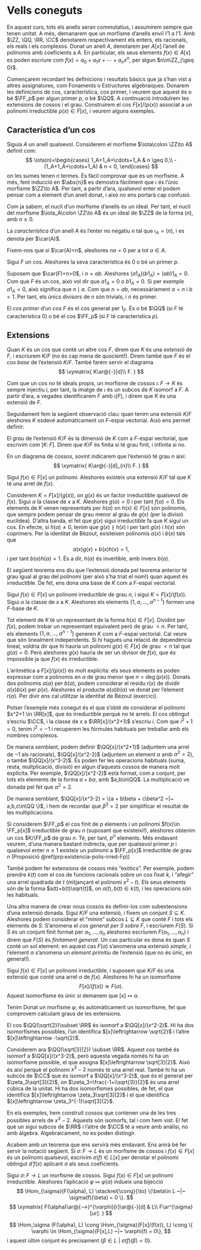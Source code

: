 # Vells coneguts {#pilot}

En aquest curs, tots els anells seran commutatius, i assumirem sempre que tenen unitat. A més, demanarem que un morfisme d'anells enviï l'$1$ a l'$1$. Amb $\ZZ, \QQ, \RR, \CC$ denotarem respectivament els enters, els racionals, els reals i els complexos. Donat un anell $A$, denotarem per $A[x]$ l'anell de polinomis amb coeficients a $A$. En particular, els seus elements $f(x)\in A[x]$ es poden escriure com $f(x)=a_0+a_1x+\cdots+a_nx^n$, per algun $n\in\ZZ_{\geq 0}$.

Començarem recordant les definicions i resultats bàsics que ja s'han vist a altres
assignatures, com Fonaments o Estructures algebraiques. Donarem les definicions de cos,
característica, cos primer, i veurem que aquest és o bé $\FF_p$ per algun primer $p$, o bé $\QQ$.
A continuació introduïrem les extensions de cossos i el grau. Construirem el cos $F[x]/(p(x))$ associat
a un polinomi irreductible $p(x)\in F[x]$, i veurem alguns exemples.


## Característica d'un cos

Siguia $A$ un anell qualsevol. 
Considerem el morfisme $\iota\colon \ZZ\to A$ definit com:
$$
\iota(n)=\begin{cases}
1_A+1_A+\cdots+1_A & n \geq 0,\\
-(1_A+1_A+\cdots+1_A) & n < 0,
\end{cases}
$$
on les sumes tenen $n$ termes. És fàcil comprovar que és un morfisme. A més, fent
inducció en $\abs{n}$ es demostra fàcilment que $\iota$ és l'únic morfisme $\ZZ\to A$.
Per tant, a partir d'ara, qualsevol enter el podem pensar com a element d'un anell donat, i això no ens portarà
cap confusió.

Com ja sabem, el nucli d'un morfisme d'anells és un ideal. Per tant, el nucli del morfisme $\iota_A\colon \ZZ\to A$ és un ideal de $\ZZ$ de
la forma $(n)$, amb $n\geq 0$.

::: {.definition name="Característica"}
La *característica* d'un anell $A$ és l'enter no negatiu $n$ tal que $\iota_A = (n)$, i es denota per $\car(A)$.
:::

Fixem-nos que si $\car(A)=n$, aleshores $na = 0$ per a tot $a\in A$.

::: {.proposition #car-primer}
Sigui $F$ un cos. Aleshores la seva característica és $0$ o bé un primer $p$.
:::
::: {.proof}
Suposem que $\car(F)=n>0$, i $n=ab$. Aleshores $(a1_A)(b1_A)=(ab)1_A=0$. Com que $F$ és un cos,
això vol dir que $a1_A=0$ o $b1_A=0$. Si per exemple $a1_A=0$, això significa que $n \mid a$. Com que $n=ab$,
necessàriament $a=n$ i $b=1$. Per tant, els únics divisors de $n$ són trivials, i $n$ és primer.
:::

::: {.definition #cos-primer name="cos primer"}
El *cos primer* d'un cos $F$ és el cos generat per $1_F$. És o bé $\QQ$ (si $F$ té característica $0$) o bé el cos $\FF_p$
(si $F$ té característica $p$).
:::

## Extensions

Quan $K$ és un cos que conté un altre cos $F$, direm que $K$ és una *extensió* de $F$, i escriurem $K/F$ (no és cap mena de quocient!). Direm també que
$F$ és el *cos base* de l'extensió $K/F$. També farem servir
el diagrama
$$
\xymatrix{
  K\ar@{-}[d]\\
  F.
}
$$

Com que un cos no té ideals propis, un morfisme de cossos $\iota\colon F\to K$ és sempre injectiu i, per tant, la
imatge de $\iota$ és un subcos de $K$ isomorf a $F$. A partir d'ara, a vegades identificarem $F$ amb $\iota(F)$, i direm
que $K$ és una extensió de $F$.

Seguidament fem la següent observació clau: quan tenim una extensió $K/F$ aleshores $K$ esdevé automàticament un $F$-espai vectorial. Això
ens permet definir:

::: {.definition #grau-ext name="grau d'una extensió"}
El *grau* de l'extensió $K/F$ és la dimensió de $K$ com a $F$-espai vectorial, que escrivim com $[K\colon F]$. Direm que $K/F$ és finita si té grau finit,
i infinita si no.
:::

En un diagrama de cossos, sovint indicarem que l'extensió té grau $n$ així:
$$
\xymatrix{
  K\ar@{-}[d]_{n}\\
  F.
}
$$

::: {.theorem #kronecker name="Kronecker"}
Sigui $f(x)\in F[x]$ un polinomi. Aleshores existeix una extensió $K/F$ tal que $K$ té una arrel de $f(x)$.
:::
::: {.proof}
Considerem $K = F[x] / (g(x))$, on $g(x)$ és un factor irreductible qualsevol de $f(x)$. Sigui $\alpha$ la classe de $x$ a $K$. Aleshores $g(\alpha)=0$
i per tant $f(\alpha)=0$. Els elements de $K$ venen representats per $h(\alpha)$ on $h(x)\in F[x]$ són polinomis, que sempre
podem pensar de grau menor al grau de $g(x)$ (per la divisió euclídea). D'altra banda, el fet que $g(x)$ sigui irreductible
fa que $K$ sigui un cos. En efecte, si $h(\alpha)\neq 0$, tenim que $g(x) \nmid h(x)$ i per tant $g(x)$ i $h(x)$ són coprimers. Per la
identitat de Bézout, existeixen polinomis $a(x)$ i $b(x)$ tals que
$$
a(x)g(x)+b(x)h(x)=1,
$$
i per tant $b(\alpha)h(\alpha)=1$. És a dir, $h(\alpha)$ és invertible, amb invers $b(\alpha)$.
:::

El següent teorema ens diu que l'extensió donada pel teorema anterior té grau igual al grau del polinomi (per això s'ha triat
el nom!) quan aquest és irreductible. De fet, ens dona una base de $K$ com a $F$-espai vectorial.

::: {.theorem #ext-arrel-base}
Sigui $f(x)\in F[x]$ un polinomi irreductible de grau $n$, i sigui $K=F[x]/(f(x))$. Sigui $\alpha$ la classe de $x$ a $K$.
Aleshores els elements $\{1,\alpha,\ldots,\alpha^{n-1}\}$ formen una $F$-base de $K$.
:::
::: {.proof}
Tot element de $K$ té un representant de la forma $h(x)\in F[x]$. Dividint per $f(x)$, podem trobar un
representant equivalent però de grau $< n$. Per tant, els elements $\{1,\alpha,\ldots,\alpha^{n-1}\}$
generen $K$ com a $F$-espai vectorial. Cal veure que són linealment independents. Si hi hagués una
relació de dependència lineal, voldria dir que hi hauria un polinomi $g(x)\in F[x]$ de grau $< n$
tal que $g(\alpha)=0$. Però aleshores $g(x)$ hauria de ser un divisor de $f(x)$, que és impossible
ja que $f(x)$ és irreductible.
:::

L'aritmètica a $F[x]/(p(x))$ és molt explícita: els seus elements es poden expressar com a polinomis en $\alpha$ de grau
menor que $n=\deg(p(x))$. Donats dos polinomis $a(\alpha)$ per $b(\alpha)$, podem considerar
el residu $r(x)$ de dividir $a(x)b(x)$ per $p(x)$. Aleshores el producte $a(\alpha)b(\alpha)$ ve donat per l'element $r(\alpha)$.
Per divir ens cal utilitzar la identitat de Bézout (exercici).

::: {.example}
Potser l'exemple més conegut és el que s'obté de considerar el polinomi $x^2+1 \in \RR[x]$, que és irreductible perquè no té arrels. El
cos obtingut s'escriu $\CC$, i la classe de $x$ a $\RR[x]/(x^2+1)$ s'escriu $i$. Com que $i^2+1=0$, tenim $i^2=-1$ i recuperem les fórmules
habituals per treballar amb els nombres complexos.

De manera semblant, podem definir $\QQ[x]/(x^2+1)$ (adjuntem una arrel de $-1$ als racionals),  $\QQ[x]/(x^2-2)$ (adjuntem un element $\alpha$ amb $\alpha^2=2$),
o també $\QQ[x]/(x^3-2)$. Es poden fer les operacions habituals (suma, resta, multplicació, divisió) en algun d'aquests cossos de manera molt
explícita. Per exemple, $\QQ[x]/(x^2-2)$ està format,
com a conjunt, per tots els elements de la forma $a+b\alpha$, amb $a,b\in\QQ$. La multiplicació ve donada pel fet que $\alpha^2=2$.

De manera semblant, $\QQ[x]/(x^3-2) = \{a + b\beta + c\beta^2 ~|~ a,b,c\in\QQ \}$, i hem de recordar que $\beta^3=2$ per simplificar
el resultat de les multiplicacions.
:::

::: {.example}
Si considerem $\FF_p$ el cos finit de $p$ elements i un polinomi $f(x)\in \FF_p[x]$ irreductible de grau $n$
(suposant que existeixi!), aleshores obtenim un cos $K/\FF_p$ de grau $n$. Té, per tant, $p^n$ elements. Més endavant
veurem, d'una manera bastant indirecta, que per qualsevol primer $p$ i qualsevol enter $n\geq 1$ existeix un polinomi a $\FF_p[x]$
irreductible de grau $n$ (Proposició \@ref(prp:existencia-polis-irred-Fp))
:::

::: {.example}
També podem fer extensions de cossos més "exòtics". Per exemple, podem prendre $k(t)$ com el cos de funcions
racionals sobre un cos fixat $k$, i "afegir" una arrel quadrada de $t$ (mitjançant el polinomi $x^2-t$). Els seus elements
són de la forma $a(t)+b(t)\sqrt{t}$, on $a(t),b(t)\in k(t)$, i les operacions són les habituals.
:::

Una altra manera de crear nous cossos és definir-los com subextensions d'una extensió donada.
Sigui $K/F$ una extensió, i fixem un conjunt $S\subseteq K$. Aleshores podem considerar el "mínim" subcos $L\subseteq K$
que conté $F$ i tots els elements de $S$. S'anomena el *cos generat per $S$ sobre $F$*, i escriurem $F(S)$. Si $S$ és un
conjunt finit format per $\alpha_1,\ldots,\alpha_n$ aleshores escriurem $F(\alpha_1,\ldots,\alpha_n)$ i direm que
$F(S)$ és *finitament generat*. Un cas particular es dona
és quan $S$ conté un sol element: en aquest cas $F(\alpha)$ s'anomena una extensió *simple*, i l'element $\alpha$ s'anomena
un *element primitiu* de l'extensió (que no és únic, en general!).

::: {.theorem #ext-simple name="extensió simple"}
Sigui $f(x)\in F[x]$ un polinomi irreductible, i suposem que $K/F$ és una extensió
que conté una arrel $\alpha$ de $f(x)$.
Aleshores hi ha un isomorfisme $$F[x]/(f(x))\cong F(\alpha).$$
Aquest isomorfisme és únic si demanem que $[x]\mapsto \alpha$.
:::
::: {.proof}
Tenim
\begin{align*}
\Hom_F(F[x]/(f(x)), F(\alpha)) &\cong \{ \varphi \in \Hom_{F}(F[x], F(\alpha)) ~|~ \varphi(f) = 0\}\\
& \cong \{\beta\in F(\alpha) ~|~ f(\beta)=0\}\neq\emptyset.
\end{align*}
Donat un morfisme $\varphi$, és automàticament un isomorfisme, fet que comprovem calculant graus de les extensions.
:::

::: {.example}
El cos $\QQ(\sqrt{2})\subset \RR$ és isomorf a $\QQ[x]/(x^2-2)$. Hi ha dos isomorfismes possibles, l'un identifica $[x]\leftrightarrow \sqrt{2}$
i l'altre $[x]\leftrightarrow -\sqrt{2}$.

Considerem ara $\QQ(\sqrt[3]{2}) \subset \RR$. Aquest cos també és isomorf a $\QQ[x]/(x^3-2)$, però aquesta vegada només hi ha un isomorfisme
possible, el que assigna $[x]\leftrightarrow \sqrt[3]{2}$. Això és així perquè el polinomi $x^3-2$ només té una arrel real. També hi ha un
subcòs de $\CC$ que és isomorf a $\QQ[x]/(x^3-2)$, que és el generat per $\zeta_3\sqrt[3]{2}$, on $\zeta_3=\frac{-1+i\sqrt{3}}{2}$ és una
arrel cúbica de la unitat. Hi ha dos isomorfismes possibles, de fet, el que identifica $[x]\leftrightarrow \zeta_3\sqrt[3]{2}$ i el que
identifica $[x]\leftrightarrow \zeta_3^{-1}\sqrt[3]{2}$.
:::

::: {.remark}
En els exemples, hem construit cossos que contenen una de les tres possibles arrels de $x^3-2$. Aquests són isomorfs, tal
i com hem vist. El fet que un sigui subcos de $\RR$ i l'altre de $\CC$ té a veure amb anàlisi, no amb àlgebra. Algebraicament,
no es poden distingir. 
:::

Acabem amb un teorema que ens servirà més endavant. Ens anirà bé fer servir la notació següent. Si
$\sigma \colon F \to L$ és un morfisme de cossos i $f(x)\in F[x]$ és un polinomi qualsevol,
escrivim $\sigma(f)\in L[x]$ per denotar el polinomi obtingut d'$f(x)$ aplicant $\sigma$ als seus
coeficients.

::: {.theorem #extensio-morfismes name="extensió de morfismes"}
Sigui $\sigma\colon F\to L$ un morfisme de cossos.
Sigui $f(x)\in F[x]$ un polinomi irreductible. Aleshores l'aplicació $\varphi \mapsto \varphi(\alpha)$ indueix una bijecció
$$
\Hom_{\sigma}(F(\alpha), L) \stackrel{\cong}{\to} \{\beta\in L ~|~ \sigma(f)(\beta) = 0 \}.
$$
$$
\xymatrix{
  F(\alpha)\ar@{-->}^{\varphi}[r]\ar@{-}[d] & L\\
  F\ar^{\sigma}[ur].
}
$$
:::
::: {.proof}
$$
\Hom_\sigma (F(\alpha), L) \cong \Hom_{\sigma}(F[x]/(f(x)), L) \cong \{ \varphi \in \Hom_{\sigma}(F[x],L) ~|~ \varphi(f) = 0\},
$$
i aquest últim conjunt és precisament $\{\beta \in L ~|~ \sigma(f)(\beta) = 0\}$.
:::
